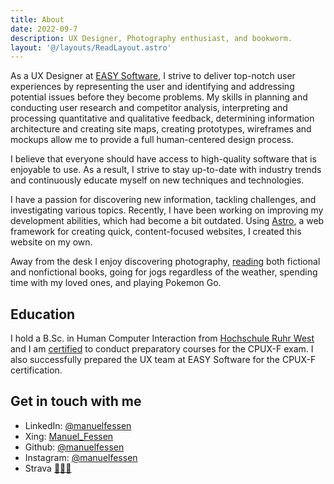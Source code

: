 ```yaml
---
title: About
date: 2022-09-7
description: UX Designer, Photography enthusiast, and bookworm.
layout: '@/layouts/ReadLayout.astro'
---
```


As a UX Designer at <a class="underline decoration-blue-400 hover:text-blue-400" href="https://www.easy-software.com" target="_blank">EASY Software</a>, I strive to deliver top-notch user experiences by representing the user and identifying and addressing potential issues before they become problems. My skills in planning and conducting user research and competitor analysis, interpreting and processing quantitative and qualitative feedback, determining information architecture and creating site maps, creating prototypes, wireframes and mockups allow me to provide a full human-centered design process. 

I believe that everyone should have access to high-quality software that is enjoyable to use. As a result, I strive to stay up-to-date with industry trends and continuously educate myself on new techniques and technologies.

I have a passion for discovering new information, tackling challenges, and investigating various topics. Recently, I have been working on improving my development abilities, which had become a bit outdated. Using <a target='_blank' class="underline decoration-blue-400 hover:text-blue-400" href="https://astro.build/">Astro</a>, a web framework for creating quick, content-focused websites, I created this website on my own. 

Away from the desk I enjoy discovering photography, <a class="underline" href="/books">reading</a> both fictional and nonfictional books, going for jogs regardless of the weather, spending time with my loved ones, and playing Pokemon Go.

## Education
I hold a B.Sc. in Human Computer Interaction from [Hochschule Ruhr West](https://www.hochschule-ruhr-west.de/studium/studienangebot/bachelor/mensch-technik-interaktion/) and I am [certified](https://www.certible.com/de/verify/?id=66aa8aea3d6c93d6be72fb65630a164c) to conduct preparatory courses for the CPUX-F exam. I also successfully prepared the UX team at EASY Software for the CPUX-F certification.

## Get in touch with me
- LinkedIn: <a target='_blank' href="https://www.linkedin.com/in/manuelfessen/">@manuelfessen</a>
- Xing: <a target='_blank' href="https://www.xing.com/profile/Manuel_Fessen">Manuel_Fessen</a>
- Github: <a target='_blank' href="https://www.github.com/manuelfessen/">@manuelfessen</a>
- Instagram: <a target='_blank' href="https://instagram.com/manuelfessen">@manuelfessen</a>
- Strava <a target='_blank' href="https://www.strava.com/athletes/31601783">🏃🏻‍♂️</a>